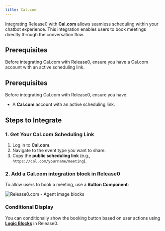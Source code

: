 ```yaml
---
title: Cal.com
---
```

Integrating Release0 with **Cal.com** allows seamless scheduling within your chatbot experience. This integration enables users to book meetings directly through the conversation flow.

## Prerequisites

Before integrating Cal.com with Release0, ensure you have a Cal.com account with an active scheduling link.


## Prerequisites
Before integrating Cal.com with Release0, ensure you have:

- A **Cal.com** account with an active scheduling link.

## Steps to Integrate

### 1. Get Your Cal.com Scheduling Link
1. Log in to **Cal.com**.
2. Navigate to the event type you want to share.
3. Copy the **public scheduling link** (e.g., `https://cal.com/yourname/meeting`).

### 2. Add a Cal.com integration block in Release0
To allow users to book a meeting, use a **Button Component**:

<Frame style={{ maxWidth: '600px' }}>
  <img src="/images/blocks/integrations/cal.com.png" alt="Release0.com - Agent image blocks" />
</Frame>


### Conditional Display
You can conditionally show the booking button based on user actions using  **[Logic Blocks](../logic/condition.mdx)** in Release0.